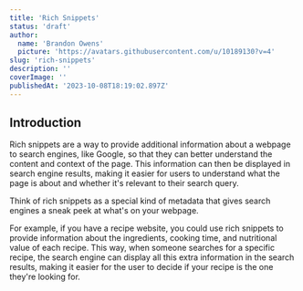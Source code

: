 ```yaml
---
title: 'Rich Snippets'
status: 'draft'
author:
  name: 'Brandon Owens'
  picture: 'https://avatars.githubusercontent.com/u/10189130?v=4'
slug: 'rich-snippets'
description: ''
coverImage: ''
publishedAt: '2023-10-08T18:19:02.897Z'
---
```


## Introduction

Rich snippets are a way to provide additional information about a webpage to search engines, like Google, so that they can better understand the content and context of the page. This information can then be displayed in search engine results, making it easier for users to understand what the page is about and whether it's relevant to their search query.

Think of rich snippets as a special kind of metadata that gives search engines a sneak peek at what's on your webpage.

For example, if you have a recipe website, you could use rich snippets to provide information about the ingredients, cooking time, and nutritional value of each recipe. This way, when someone searches for a specific recipe, the search engine can display all this extra information in the search results, making it easier for the user to decide if your recipe is the one they're looking for.

